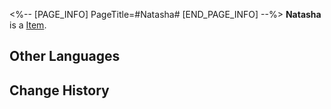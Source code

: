 <%-- [PAGE_INFO]
PageTitle=#Natasha#
[END_PAGE_INFO] --%>
{{Item Infobox
|id          = 250105
|image       = Item Natasha.png
|type        = 
|invCategory = 
|rarity      = 5
|effect      = 
|description = 
}}
'''Natasha''' is a [[Item]].

==Other Languages==
{{Other Languages
|en   = Natasha
|zhs  = 娜塔莎
|zht  = 娜塔莎
|ja   = ナターシャ
|ko   = 나타샤
|es   = Natasha
|fr   = Natasha
|ru   = Наташа
|th   = Natasha
|vi   = Natasha
|de   = Natasha
|id   = Natasha
|pt   = Natasha
}}

==Change History==
{{Change History|1.1}}